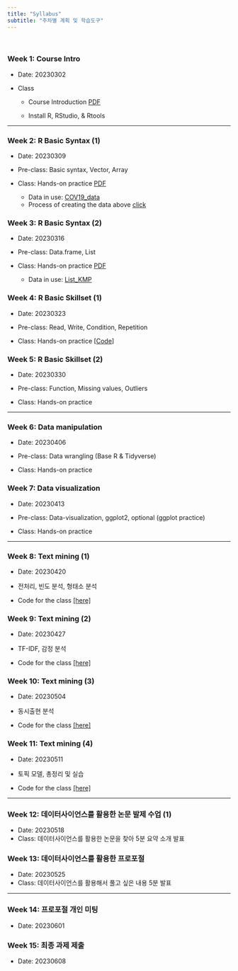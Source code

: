 ```yaml
---
title: "Syllabus"
subtitle: "주차별 계획 및 학습도구"
---
```


<br>

### Week 1: Course Intro

-   Date: 20230302

-   Class

    -   Course Introduction [PDF](pdfs/MDS_W1.pdf)

    -   Install R, RStudio, & Rtools

------------------------------------------------------------------------

### Week 2: R Basic Syntax (1)

-   Date: 20230309

-   Pre-class: Basic syntax, Vector, Array

-   Class: Hands-on practice [PDF](pdfs/MDS_W2.pdf)

    -   Data in use: [COV19_data](data/COV19_data_for_class.rdata)
    -   Process of creating the data above [click](cov_anal.qmd)

### Week 3: R Basic Syntax (2)

-   Date: 20230316

-   Pre-class: Data.frame, List

-   Class: Hands-on practice [PDF](pdfs/MDS_W3.pdf)

    -   Data in use: [List_KMP](data/List_KMP.rdata)

### Week 4: R Basic Skillset (1)

-   Date: 20230323

-   Pre-class: Read, Write, Condition, Repetition

-   Class: Hands-on practice \[[Code](preclass.qmd)\]

### Week 5: R Basic Skillset (2)

-   Date: 20230330

-   Pre-class: Function, Missing values, Outliers

-   Class: Hands-on practice

------------------------------------------------------------------------

### Week 6: Data manipulation

-   Date: 20230406

-   Pre-class: Data wrangling (Base R & Tidyverse)

-   Class: Hands-on practice

### Week 7: Data visualization

-   Date: 20230413

-   Pre-class: Data-visualization, ggplot2, optional (ggplot practice)

-   Class: Hands-on practice

------------------------------------------------------------------------

### Week 8: Text mining (1)

-   Date: 20230420

-   전처리, 빈도 분석, 형태소 분석

-   Code for the class [\[here\]](NLP_1.qmd)

### Week 9: Text mining (2)

-   Date: 20230427

-   TF-IDF, 감정 분석

-   Code for the class [\[here\]](NLP_2.qmd)

### Week 10: Text mining (3)

-   Date: 20230504

-   동시출현 분석

-   Code for the class [\[here\]](NLP_3.qmd)

### Week 11: Text mining (4)

-   Date: 20230511

-   토픽 모델, 총정리 및 실습

-   Code for the class [\[here\]](NLP_4.qmd)

------------------------------------------------------------------------

### Week 12: 데이터사이언스를 활용한 논문 발제 수업 (1)

-   Date: 20230518
-   Class: 데이터사이언스를 활용한 논문을 찾아 5분 요약 소개 발표

### Week 13: 데이터사이언스를 활용한 프로포절

-   Date: 20230525
-   Class: 데이터사이언스를 활용해서 풀고 싶은 내용 5분 발표

------------------------------------------------------------------------

### Week 14: 프로포절 개인 미팅

-   Date: 20230601

### Week 15: 최종 과제 제출

-   Date: 20230608
